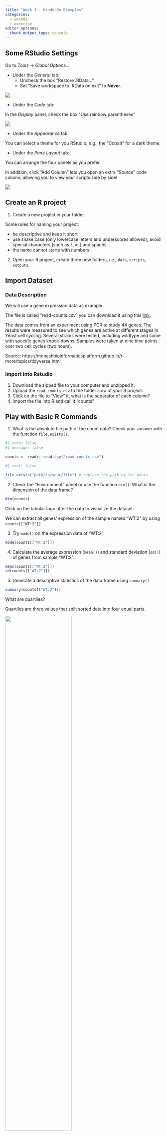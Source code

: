 ```yaml
---
title: "Week 1 - Hands-On Examples"
categories: 
  - week01
  - exercise
editor_options: 
  chunk_output_type: console
---
```


## Some RStudio Settings

Go to *Tools* -> *Global Options...*

- Under the *General* tab:
  - Uncheck the box "Restore .RData..."
  - Set "Save workspace to .RData on exit" to **Never**.
  
![](images/rstudio_setting1.png)

- Under the *Code* tab:

In the *Display* panel, check the box "Use rainbow parentheses"

![](images/rstudio_setting2.png)

- Under the *Appearance* tab:

You can select a theme for you RStudio, e.g., the "Cobalt" for a dark theme.


- Under the *Pane Layout* tab:

You can arrange the four panels as you prefer.

In addition, click "Add Column" lets you open an extra "Source" code column, allowing you to view your scripts side by side!

![](images/rstudio_setting3.png)


## Create an R project

1. Create a new project in your folder.

Some rules for naming your project:  

- be descriptive and keep it short
- use snake case (only lowercase letters and underscores allowed), avoid special characters (such as `!`, `#`, ) and spaces
- the name cannot starts with numbers

2. Open your R project, create three new folders, *i.e.*, `data`, `scripts`, `outputs`.


## Import Dataset

### Data Description

We will use a gene expression data as example.

The file is called "read-counts.csv" you can download it using this [link](https://monashbioinformaticsplatform.github.io/r-more/r-more-files.zip).

The data comes from an experiment using PCR to study 44 genes.
The results were measured to see which genes are active at different stages in Yeast cell cycling.
Several strains were tested, including wildtype and some with specific genes knock-downs.
Samples were taken at nine time points over two cell cycles (two hours).

Source: https://monashbioinformaticsplatform.github.io/r-more/topics/tidyverse.html


### Import into Rstudio

1. Download the zipped file to your computer and unzipped it.
2. Upload the `read-counts.csv` to the folder `data` of your R project.
3. Click on the file to "View" it, what is the separator of each column?
4. Import the file into R and call it "counts"


## Play with Basic R Commands

1. What is the absolute file path of the count data? Check your answer with the function `file.exists()`.

```r
#| echo: false
#| message: false

counts <- readr::read_csv("read-counts.csv")
```

```r
#| eval: false

file.exists("path/to/your/file") # replace the path by the yours
```

2. Check the "Environment" panel or use the function `dim()`.
What is the dimension of the data frame?

```r
dim(counts)
```

Click on the tabular logo after the data to visualize the dataset.

We can extract all genes' expression of the sample named "WT:2" by using `counts[["WT:2"]]`.

3. Try `mode()` on the expression data of "WT:2":

```r
mode(counts[["WT:2"]])
```

4. Calculate the average expression (`mean()`) and standard deviation (`sd()`) of genes from sample "WT:2".

```r
mean(counts[["WT:2"]])
sd(counts[["WT:2"]])
```

5. Generate a descriptive statistics of the data frame using `summary()`

```r
summary(counts[["WT:2"]])
```

::: {.callout-tip title="Stats Time!"}
What are quartiles?

Quartiles are three values that split sorted data into four equal parts.

![](images/boxplot.png){width=65%}

IQR (Interquartile range) = Q3 - Q1

IQR only includes the middle 50% of the data.
:::


6. Generate a histogram of the "WT:2" using `hist()` and what is the distribution?

::: {.callout-tip title="Stats Time!"}
**Histograms** help us see how data is spread out.
They show how many data points fall into different ranges, or *bins*.
By looking at a histogram, we can quickly understand the shape of the data,
like if it’s skewed or has outliers.
It's a simple way to get an overview of your data.
:::

```r
hist(counts[["WT:2"]])
hist(log2(counts[["WT:2"]]))
```

## Get Your First Quarto Report

Click the "Render" to generate the report!

- Change something in this script and re-render it, is the report up-to-date?
- Where is your report stored?
- What should you do if you want the report be stored in a specified folder?
  => use a configuration file for Quarto.
  
Open a new text file and copy paste following code, save it as `_quarto.yml` in your project folder.

```r
project:
  output-dir: outputs/
```

Try "Render" again, now where is your report?


---

#### Good job! 👏👏 You've taken your first big steps into R, and you're off to a great start, keep it up! 


